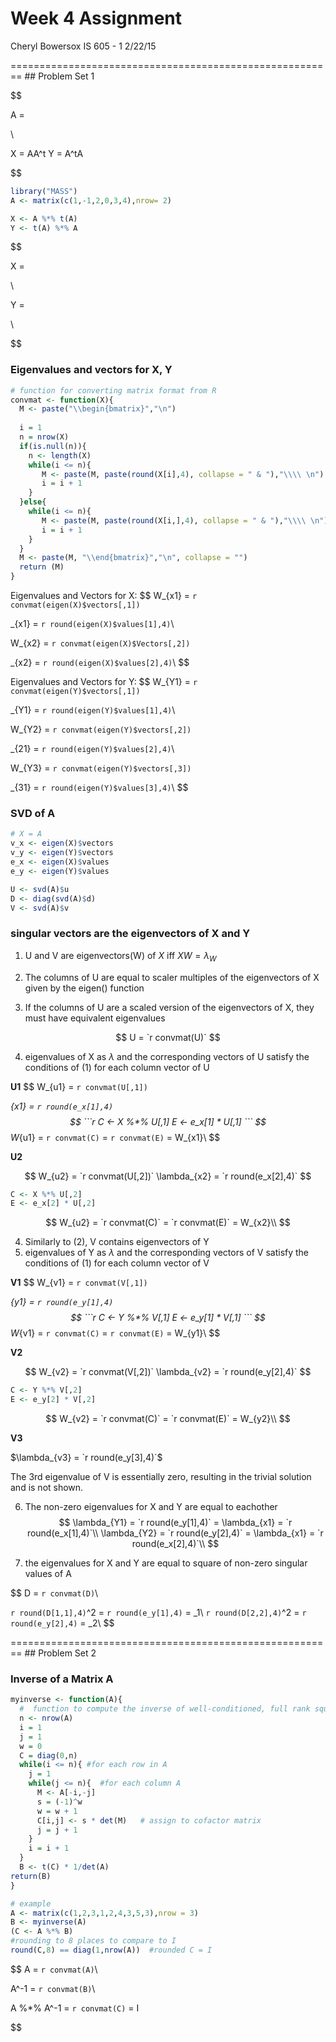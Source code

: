 
# Week 4 Assignment
Cheryl Bowersox 
IS 605 - 1
2/22/15

========================================================
## Problem Set 1

$$

  A = \begin{bmatrix}
  1 & 2 & 3\\
  -1 & 0 & 4\end{bmatrix}\\
  
  
  X = AA^t
  Y = A^tA

$$

```r
library("MASS")
A <- matrix(c(1,-1,2,0,3,4),nrow= 2)

X <- A %*% t(A)
Y <- t(A) %*% A

```
$$

  X = \begin{bmatrix}
  14 & 11\\
  11 & 17\end{bmatrix}\\


  Y = \begin{bmatrix}
  2 & 2 & -1\\
  2 & 4 & 6\\
  -1 & 6 & 25\end{bmatrix}\\

$$

### Eigenvalues and vectors for X, Y
```r
# function for converting matrix format from R
convmat <- function(X){
  M <- paste("\\begin{bmatrix}","\n")
  
  i = 1
  n = nrow(X)
  if(is.null(n)){
    n <- length(X)
    while(i <= n){
       M <- paste(M, paste(round(X[i],4), collapse = " & "),"\\\\ \n")
       i = i + 1
    }
  }else{
    while(i <= n){
       M <- paste(M, paste(round(X[i,],4), collapse = " & "),"\\\\ \n")
       i = i + 1
    }
  }
  M <- paste(M, "\\end{bmatrix}","\n", collapse = "")
  return (M)
}


```

Eigenvalues and Vectors for X:
$$
  W_{x1} = 
  `r convmat(eigen(X)$vectors[,1])`     
 
  \lambda_{x1} = `r round(eigen(X)$values[1],4)`\\
  
   W_{x2} =
  `r convmat(eigen(X)$Vectors[,2])`    
 
  \lambda_{x2} = `r round(eigen(X)$values[2],4)`\\
$$  

Eigenvalues and Vectors for Y:
$$
  W_{Y1} = 
  `r convmat(eigen(Y)$vectors[,1])`     
 
  \lambda_{Y1} = `r round(eigen(Y)$values[1],4)`\\
  
   W_{Y2} =
  `r convmat(eigen(Y)$vectors[,2])`    
 
  \lambda_{21} = `r round(eigen(Y)$values[2],4)`\\
  
   W_{Y3} =
  `r convmat(eigen(Y)$vectors[,3])`    
 
  \lambda_{31} = `r round(eigen(Y)$values[3],4)`\\
$$  


### SVD of A
```r
# X = A 
v_x <- eigen(X)$vectors
v_y <- eigen(Y)$vectors
e_x <- eigen(X)$values
e_y <- eigen(Y)$values

U <- svd(A)$u
D <- diag(svd(A)$d)
V <- svd(A)$v
```

### singular vectors are the eigenvectors of X and Y
(1) U and V are eigenvectors(W) of $X$ iff $XW = \lambda_W$

(2) The columns of U are equal to scaler multiples of the eigenvectors of X given by the eigen() function
(3) If the columns of U are a scaled version of the eigenvectors of X, they must have equivalent eigenvalues

$$
  U = 
  `r convmat(U)`     
$$

(4) eigenvalues of X as $\lambda$ and the corresponding vectors of U satisfy the conditions of (1) for each column vector of U

**U1**
$$
  W_{u1} = 
  `r convmat(U[,1])`     
 
  \lambda_{x1} = `r round(e_x[1],4)`
$$
```r
C <- X %*% U[,1]
E <- e_x[1] * U[,1]
```
$$ 
  W_{u1} = 
  `r convmat(C)`    = 
  `r convmat(E)`    =
  W_{x1}\\
$$

**U2**
 
$$
  W_{u2} = 
  `r convmat(U[,2])`     
  \lambda_{x2} = `r round(e_x[2],4)`
$$
```r
C <- X %*% U[,2]
E <- e_x[2] * U[,2]
```
$$ 
  W_{u2} = 
  `r convmat(C)`    = 
  `r convmat(E)`    =
  W_{x2}\\
$$


(4) Similarly to (2), V contains eigenvectors of Y
(5) eigenvalues of Y as $\lambda$ and the corresponding vectors of V satisfy the conditions of (1) for each column vector of V

**V1**
$$
  W_{v1} = 
  `r convmat(V[,1])`     

  \lambda_{y1} = `r round(e_y[1],4)`
$$
```r
C <- Y %*% V[,1]
E <- e_y[1] * V[,1]
```
$$ 
  W_{v1} = 
  `r convmat(C)`    = 
  `r convmat(E)`    =
  W_{y1}\\
$$

**V2**
 
$$
  W_{v2} = 
  `r convmat(V[,2])`     
  \lambda_{v2} = `r round(e_y[2],4)`
$$
```r
C <- Y %*% V[,2]
E <- e_y[2] * V[,2]
```
$$ 
  W_{v2} = 
  `r convmat(C)`    = 
  `r convmat(E)`    =
  W_{y2}\\
$$

**V3**

$\lambda_{v3} = `r round(e_y[3],4)`$

The 3rd eigenvalue of V is essentially zero, resulting in the trivial solution and is not shown.


(6) The non-zero eigenvalues for X and Y are equal to eachother
$$
 \lambda_{Y1} = `r round(e_y[1],4)`  =  \lambda_{x1} = `r round(e_x[1],4)`\\
 \lambda_{Y2} = `r round(e_y[2],4)`  =  \lambda_{x1} = `r round(e_x[2],4)`\\
$$

(7) the eigenvalues for X and Y are equal to square of non-zero singular values of A

$$ 
  D = 
  `r convmat(D)`\\
  
  
`r round(D[1,1],4)`^2 = `r round(e_y[1],4)` = \lambda_1\\
`r round(D[2,2],4)`^2 = `r round(e_y[2],4)` = \lambda_2\\
$$


========================================================
## Problem Set 2

### Inverse of a Matrix A
```r

myinverse <- function(A){
  #  function to compute the inverse of well-conditioned, full rank square matrix using cofactors
  n <- nrow(A)
  i = 1
  j = 1
  w = 0
  C = diag(0,n)
  while(i <= n){ #for each row in A
    j = 1
    while(j <= n){  #for each column A
      M <- A[-i,-j]
      s = (-1)^w
      w = w + 1
      C[i,j] <- s * det(M)   # assign to cofactor matrix
      j = j + 1
    }
    i = i + 1
  }
  B <- t(C) * 1/det(A)
return(B)
}   

# example
A <- matrix(c(1,2,3,1,2,4,3,5,3),nrow = 3)
B <- myinverse(A)
(C <- A %*% B)
#rounding to 8 places to compare to I
round(C,8) == diag(1,nrow(A))  #rounded C = I
```


$$ 
  A = 
  `r convmat(A)`\\
  
  A^-1 = 
  `r convmat(B)`\\
  
  A %*% A^-1 =
  `r convmat(C)`    =  I
  
  
$$




